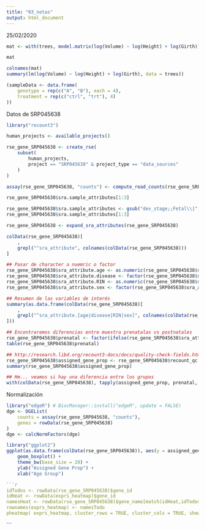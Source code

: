 ```yaml
---
title: "03_notas"
output: html_document
---
```

25/02/2020

```r
mat <- with(trees, model.matrix(log(Volume) ~ log(Height) + log(Girth)))

mat
```


```r
colnames(mat)
summary(lm(log(Volume) ~ log(Height) + log(Girth), data = trees))
```


```r
(sampleData <- data.frame(
    genotype = rep(c("A", "B"), each = 4),
    treatment = rep(c("ctrl", "trt"), 4)
))

```

 Datos de SRP045638
 
```r
library("recount3")

human_projects <- available_projects()

rse_gene_SRP045638 <- create_rse(
    subset(
        human_projects,
        project == "SRP045638" & project_type == "data_sources"
    )
)
```

 
```r
assay(rse_gene_SRP045638, "counts") <- compute_read_counts(rse_gene_SRP045638)

rse_gene_SRP045638$sra.sample_attributes[1:3]

```

```r
rse_gene_SRP045638$sra.sample_attributes <- gsub("dev_stage;;Fetal\\|", "", rse_gene_SRP045638$sra.sample_attributes)
rse_gene_SRP045638$sra.sample_attributes[1:3]
```

```r
rse_gene_SRP045638 <- expand_sra_attributes(rse_gene_SRP045638)

colData(rse_gene_SRP045638)[
    ,
    grepl("^sra_attribute", colnames(colData(rse_gene_SRP045638)))
]
```
```r
## Pasar de character a nuemric o factor
rse_gene_SRP045638$sra_attribute.age <- as.numeric(rse_gene_SRP045638$sra_attribute.age)
rse_gene_SRP045638$sra_attribute.disease <- factor(rse_gene_SRP045638$sra_attribute.disease)
rse_gene_SRP045638$sra_attribute.RIN <- as.numeric(rse_gene_SRP045638$sra_attribute.RIN)
rse_gene_SRP045638$sra_attribute.sex <- factor(rse_gene_SRP045638$sra_attribute.sex)

## Resumen de las variables de interés
summary(as.data.frame(colData(rse_gene_SRP045638)[
    ,
    grepl("^sra_attribute.[age|disease|RIN|sex]", colnames(colData(rse_gene_SRP045638)))
]))
```

```r
## Encontraremos diferencias entre muestra prenatalas vs postnatales
rse_gene_SRP045638$prenatal <- factor(ifelse(rse_gene_SRP045638$sra_attribute.age < 0, "prenatal", "postnatal"))
table(rse_gene_SRP045638$prenatal)
```

```r
## http://research.libd.org/recount3-docs/docs/quality-check-fields.html
rse_gene_SRP045638$assigned_gene_prop <- rse_gene_SRP045638$recount_qc.gene_fc_count_all.assigned / rse_gene_SRP045638$recount_qc.gene_fc_count_all.total
summary(rse_gene_SRP045638$assigned_gene_prop)
```

```r
## Hm... veamos si hay una diferencia entre los grupos
with(colData(rse_gene_SRP045638), tapply(assigned_gene_prop, prenatal, summary))
```
Normalización 

```r
library("edgeR") # BiocManager::install("edgeR", update = FALSE)
dge <- DGEList(
    counts = assay(rse_gene_SRP045638, "counts"),
    genes = rowData(rse_gene_SRP045638)
)
dge <- calcNormFactors(dge)
```

```r
library("ggplot2")
ggplot(as.data.frame(colData(rse_gene_SRP045638)), aes(y = assigned_gene_prop, x = prenatal)) +
    geom_boxplot() +
    theme_bw(base_size = 20) +
    ylab("Assigned Gene Prop") +
    xlab("Age Group")
```
 
```r
```r
idTodos <- rowData(rse_gene_SRP045638)$gene_id 
idHeat <- rowData(exprs_heatmap)$gene_id 
namesHeat <- rowData(rse_gene_SRP045638)$gene_name[match(idHeat,idTodos)] 
rownames(exprs_heatmap) <- namesTodo 
pheatmap( exprs_heatmap, cluster_rows = TRUE, cluster_cols = TRUE, show_rownames = TRUE, show_colnames = FALSE, annotation_col = df )
```
```

